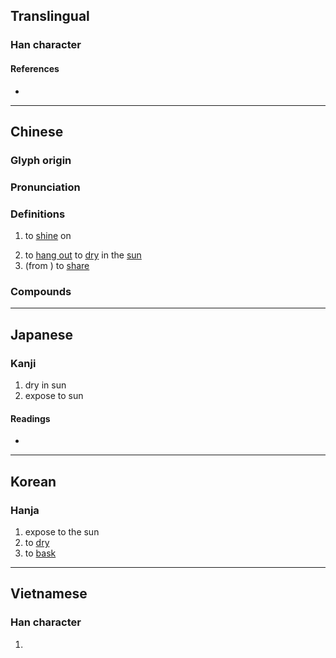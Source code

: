 {{character info/new}}
{{also|晒}}
==Translingual==

===Han character===
{{Han char|rn=72|rad=日|as=19|sn=23|four=67011|canj=AMMP|ids=⿰日麗}}

====References====
* {{Han ref|kx=0501.440|dkj=14266|dj=0872.190|hdz=21542.140|uh=66EC|ud=26348|bh=C5CE|bd=50638}}

----

==Chinese==
{{zh-forms|s=晒|t2=晒}}

===Glyph origin===
{{Han etym}}

===Pronunciation===
{{zh-pron
|m=shài
|c=saai3
|mn=sài
|w=2so,2sa
|mc=y
|oc=y
|ma=Zh-shài.ogg
|cat=v
}}

===Definitions===
{{zh-hanzi}}

# {{lb|zh|of the sun}} to [[shine]] on
# to [[hang out]] to [[dry]] in the [[sun]]
# (from {{etyl|en|zh}}) to [[share]]

===Compounds===
{{zh-der|曬黑|曬傷|曬熟|曬場|曬乾|曬暖|曬臺|曬太陽|曬圖|曬煙|曬種}}

----

==Japanese==

===Kanji===
{{ja-kanji|grade=|rs=日19}}

# dry in sun
# expose to sun

====Readings====
* {{ja-readings|on=[[さい]] (sai)|kun=[[さらす]] (sarasu), [[さらし]] (sarashi)}}

----

==Korean==

===Hanja===
{{ko-hanja|hangeul=[[쇄]]|eumhun=|rv=swae|mr=swae|y=sway}}

# expose to the sun
# to [[dry]]
# to [[bask]]

----

==Vietnamese==

===Han character===
{{vi-hantu|[[sái]]|rs=日19}}

# {{defn|lang=vi|sort=日19}}